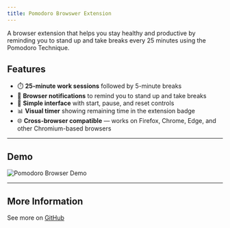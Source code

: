```yaml
---
title: Pomodoro Browswer Extension
---
```


A browser extension that helps you stay healthy and productive by reminding you to stand up and take breaks every 25 minutes using the Pomodoro Technique.

## Features

- ⏱️ **25-minute work sessions** followed by 5-minute breaks
- 🔔 **Browser notifications** to remind you to stand up and take breaks
- 🎯 **Simple interface** with start, pause, and reset controls
- 📊 **Visual timer** showing remaining time in the extension badge
- 🌐 **Cross-browser compatible** — works on Firefox, Chrome, Edge, and other Chromium-based browsers

---

## Demo

![Pomodoro Browser Demo](/images/projects/pomodoro-browser/demo.png)

---

## More Information

See more on [GitHub](https://github.com/phamhbphuoc/pomodoro-browser)
